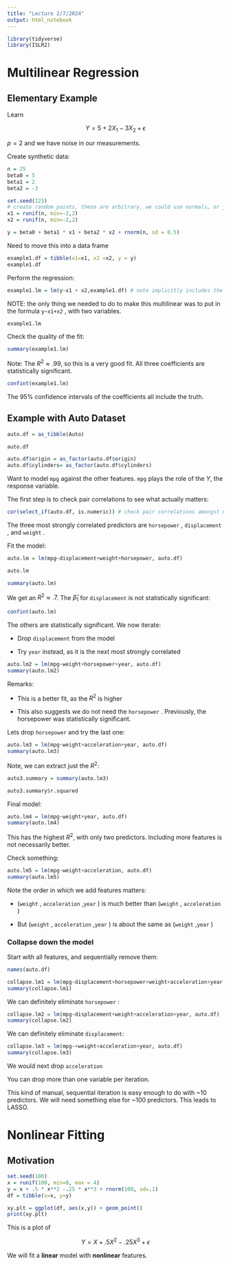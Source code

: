 ```yaml
---
title: "Lecture 2/7/2024"
output: html_notebook
---
```


```r
library(tidyverse)
library(ISLR2)
```

# Multilinear Regression

## Elementary Example

Learn

$$
Y = 5 + 2X_1 -3X_2 + \epsilon
$$

$p=2$ and we have noise in our measurements.

Create synthetic data:

```r
n = 25
beta0 = 5
beta1 = 2 
beta2 = -3

set.seed(123)
# create random points, these are arbitrary, we could use normals, or just seq
x1 = runif(n, min=-2,2)
x2 = runif(n, min=-2,2)

y = beta0 + beta1 * x1 + beta2 * x2 + rnorm(n, sd = 0.5)
```

Need to move this into a data frame

```r
example1.df = tibble(x1=x1, x2 =x2, y = y)
example1.df
```

Perform the regression:

```r
example1.lm = lm(y~x1 + x2,example1.df) # note implicitly includes the constant
```

NOTE: the only thing we needed to do to make this multilinear was to put in the formula `y~x1+x2` , with two variables.

```r
example1.lm
```

Check the quality of the fit:

```r
summary(example1.lm)
```

Note: The $R^2 \approx .99$, so this is a very good fit. All three coefficients are statistically significant.

```r
confint(example1.lm)
```

The 95% confidence intervals of the coefficients all include the truth.

## Example with Auto Dataset

```r
auto.df = as_tibble(Auto)
```

```r
auto.df
```

```r
auto.df$origin = as_factor(auto.df$origin)
auto.df$cylinders= as_factor(auto.df$cylinders)
```

Want to model `mpg` against the other features. `mpg` plays the role of the $Y$, the response variable.

The first step is to check pair correlations to see what actually matters:

```r
cor(select_if(auto.df, is.numeric)) # check pair correlations amongst numerical features
```

The three most strongly correlated predictors are `horsepower` , `displacement` , and `weight` .

Fit the model:

```r
auto.lm = lm(mpg~displacement+weight+horsepower, auto.df)
```

```r
auto.lm
```

```r
summary(auto.lm)
```

We get an $R^2\approx .7$. The $\hat{\beta}_1$ for `displacement` is not statistically significant:

```r
confint(auto.lm)
```

The others are statistically significant. We now iterate:

-   Drop `displacement` from the model

-   Try `year` instead, as it is the next most strongly correlated

```r
auto.lm2 = lm(mpg~weight+horsepower+year, auto.df)
summary(auto.lm2)
```

Remarks:

-   This is a better fit, as the $R^2$ is higher

-   This also suggests we do not need the `horsepower` . Previously, the horsepower was statistically significant.

Lets drop `horsepower` and try the last one:

```r
auto.lm3 = lm(mpg~weight+acceleration+year, auto.df)
summary(auto.lm3)
```

Note, we can extract just the $R^2$:

```r
auto3.summary = summary(auto.lm3)
```

```r
auto3.summary$r.squared
```

Final model:

```r
auto.lm4 = lm(mpg~weight+year, auto.df)
summary(auto.lm4)
```

This has the highest $R^2$, with only two predictors. Including more features is not necessarily better.

Check something:

```r
auto.lm5 = lm(mpg~weight+acceleration, auto.df)
summary(auto.lm5)
```

Note the order in which we add features matters:

-   (`weight` , `acceleration` ,`year` ) is much better than (`weight` , `acceleration` )

-   But (`weight` , `acceleration` ,`year` ) is about the same as (`weight` ,`year` )

### Collapse down the model

Start with all features, and sequentially remove them:

```r
names(auto.df)
```

```r
collapse.lm1 = lm(mpg~displacement+horsepower+weight+acceleration+year, auto.df)
summary(collapse.lm1)
```

We can definitely eliminate `horsepower` :

```r
collapse.lm2 = lm(mpg~displacement+weight+acceleration+year, auto.df)
summary(collapse.lm2)
```

We can definitely eliminate `displacement`:

```r
collapse.lm3 = lm(mpg~+weight+acceleration+year, auto.df)
summary(collapse.lm3)
```

We would next drop `acceleration`

You can drop more than one variable per iteration.

This kind of manual, sequential iteration is easy enough to do with \~10 predictors. We will need something else for \~100 predictors. This leads to LASSO.

# Nonlinear Fitting

## Motivation

```r
set.seed(100)
x = runif(100, min=0, max = 4)
y = x + .5 * x**2 -.25 * x**3 + rnorm(100, sd=.1)
df = tibble(x=x, y=y)
```

```r
xy.plt = ggplot(df, aes(x,y)) + geom_point()
print(xy.plt)
```

This is a plot of

$$
Y = X + .5 X^2 -.25 X^3 + \epsilon
$$

We will fit a **linear** model with **nonlinear** features.
